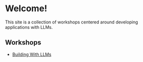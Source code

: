 # Welcome!

This site is a collection of workshops centered around developing applications with LLMs.

## Workshops

- [Building With LLMs](ai-la-salon-feb-11.mdx)

